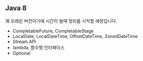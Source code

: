 ## Java 8 

꽤 오래된 버전이기에 시간이 될때 정리를 시작할 예정입니다.<br/>

- CompletableFuture, CompletableStage
- LocalDate, LocalDateTime, OffsetDateTime, ZonedDateTime
- Stream API
- lambda, 함수형 인터페이스
- Optional



<br/>






